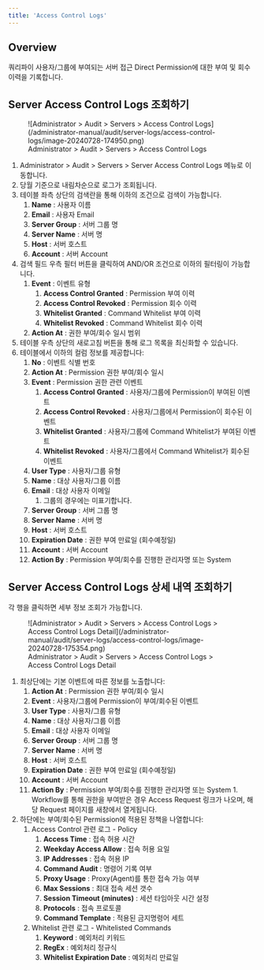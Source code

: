 ```yaml
---
title: 'Access Control Logs'
---
```


## Overview

쿼리파이 사용자/그룹에 부여되는 서버 접근 Direct Permission에 대한 부여 및 회수 이력을 기록합니다.

## Server Access Control Logs 조회하기

<figure data-layout="center" data-align="center">
![Administrator &gt; Audit &gt; Servers &gt; Access Control Logs](/administrator-manual/audit/server-logs/access-control-logs/image-20240728-174950.png)
<figcaption>
Administrator &gt; Audit &gt; Servers &gt; Access Control Logs
</figcaption>
</figure>

1. Administrator &gt; Audit &gt; Servers &gt; Server Access Control Logs 메뉴로 이동합니다.
2. 당월 기준으로 내림차순으로 로그가 조회됩니다.
3. 테이블 좌측 상단의 검색란을 통해 이하의 조건으로 검색이 가능합니다.
    1.  **Name**  : 사용자 이름
    2.  **Email**  : 사용자 Email
    3.  **Server Group**  : 서버 그룹 명
    4.  **Server Name**  : 서버 명
    5.  **Host**  : 서버 호스트
    6.  **Account**  : 서버 Account
4. 검색 필드 우측 필터 버튼을 클릭하여 AND/OR 조건으로 이하의 필터링이 가능합니다.
    1.  **Event**  : 이벤트 유형
        1.  **Access Control Granted**  : Permission 부여 이력
        2.  **Access Control Revoked**  : Permission 회수 이력
        3.  **Whitelist Granted**  : Command Whitelist 부여 이력
        4.  **Whitelist Revoked**  : Command Whitelist 회수 이력
    2.  **Action At**  : 권한 부여/회수 일시 범위
5. 테이블 우측 상단의 새로고침 버튼을 통해 로그 목록을 최신화할 수 있습니다.
6. 테이블에서 이하의 컬럼 정보를 제공합니다:
    1.  **No**  : 이벤트 식별 번호
    2.  **Action At**  : Permission 권한 부여/회수 일시
    3.  **Event**  : Permission 권한 관련 이벤트
        1.  **Access Control**   **Granted**  : 사용자/그룹에 Permission이 부여된 이벤트
        2.  **Access Control Revoked**  : 사용자/그룹에서 Permission이 회수된 이벤트
        3.  **Whitelist Granted**  : 사용자/그룹에 Command Whitelist가 부여된 이벤트
        4.  **Whitelist Revoked**  : 사용자/그룹에서 Command Whitelist가 회수된 이벤트
    4.  **User Type**  : 사용자/그룹 유형
    5.  **Name**  : 대상 사용자/그룹 이름
    6.  **Email**  : 대상 사용자 이메일
        1. 그룹의 경우에는 미표기합니다.
    7.  **Server Group**  : 서버 그룹 명
    8.  **Server Name**  : 서버 명
    9.  **Host**  : 서버 호스트
    10.  **Expiration Date**  : 권한 부여 만료일 (회수예정일)
    11.  **Account**  : 서버 Account
    12.  **Action By**  : Permission 부여/회수를 진행한 관리자명 또는 System

## Server Access Control Logs 상세 내역 조회하기

각 행을 클릭하면 세부 정보 조회가 가능합니다.

<figure data-layout="center" data-align="center">
![Administrator &gt; Audit &gt; Servers &gt; Access Control Logs &gt; Access Control Logs Detail](/administrator-manual/audit/server-logs/access-control-logs/image-20240728-175354.png)
<figcaption>
Administrator &gt; Audit &gt; Servers &gt; Access Control Logs &gt; Access Control Logs Detail
</figcaption>
</figure>

1. 최상단에는 기본 이벤트에 따른 정보를 노출합니다:
    1.  **Action At**  : Permission 권한 부여/회수 일시
    2.  **Event**  : 사용자/그룹에 Permission이 부여/회수된 이벤트
    3.  **User Type**  : 사용자/그룹 유형
    4.  **Name**  : 대상 사용자/그룹 이름
    5.  **Email**  : 대상 사용자 이메일
    6.  **Server Group**  : 서버 그룹 명
    7.  **Server Name**  : 서버 명
    8.  **Host**  : 서버 호스트
    9.  **Expiration Date**  : 권한 부여 만료일 (회수예정일)
    10.  **Account**  : 서버 Account
    11.  **Action By**  : Permission 부여/회수를 진행한 관리자명 또는 System
        1. Workflow를 통해 권한을 부여받은 경우 Access Request 링크가 나오며, 해당 Request 페이지를 새창에서 열게됩니다.
2. 하단에는 부여/회수된 Permission에 적용된 정책을 나열합니다:
    1. Access Control 관련 로그 - Policy
        1.  **Access Time**  : 접속 허용 시간
        2.  **Weekday Access Allow**  : 접속 허용 요일
        3.  **IP Addresses**  : 접속 허용 IP
        4.  **Command Audit**  : 명령어 기록 여부
        5.  **Proxy Usage**  : Proxy(Agent)를 통한 접속 가능 여부
        6.  **Max Sessions**  : 최대 접속 세션 갯수
        7.  **Session Timeout (minutes)**  : 세션 타임아웃 시간 설정
        8.  **Protocols**  : 접속 프로토콜
        9.  **Command Template**  : 적용된 금지명령어 세트
    2. Whitelist 관련 로그 - Whitelisted Commands
        1.  **Keyword**  : 예외처리 키워드
        2.  **RegEx**  : 예외처리 정규식
        3.  **Whitelist Expiration Date**  : 예외처리 만료일 
